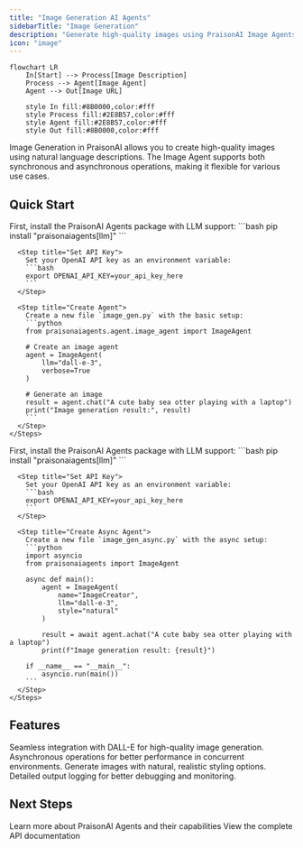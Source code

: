 ```yaml
---
title: "Image Generation AI Agents"
sidebarTitle: "Image Generation"
description: "Generate high-quality images using PraisonAI Image Agents with both synchronous and asynchronous capabilities."
icon: "image"
---
```


```mermaid
flowchart LR
    In[Start] --> Process[Image Description]
    Process --> Agent[Image Agent]
    Agent --> Out[Image URL]
    
    style In fill:#8B0000,color:#fff
    style Process fill:#2E8B57,color:#fff
    style Agent fill:#2E8B57,color:#fff
    style Out fill:#8B0000,color:#fff
```

Image Generation in PraisonAI allows you to create high-quality images using natural language descriptions. The Image Agent supports both synchronous and asynchronous operations, making it flexible for various use cases.

## Quick Start

<Tabs>
  <Tab title="Code">
    <Steps>
      <Step title="Install Package">
        First, install the PraisonAI Agents package with LLM support:
        ```bash
        pip install "praisonaiagents[llm]"
        ```
      </Step>

      <Step title="Set API Key">
        Set your OpenAI API key as an environment variable:
        ```bash
        export OPENAI_API_KEY=your_api_key_here
        ```
      </Step>

      <Step title="Create Agent">
        Create a new file `image_gen.py` with the basic setup:
        ```python
        from praisonaiagents.agent.image_agent import ImageAgent

        # Create an image agent
        agent = ImageAgent(
            llm="dall-e-3",
            verbose=True
        )

        # Generate an image
        result = agent.chat("A cute baby sea otter playing with a laptop")
        print("Image generation result:", result)
        ```
      </Step>
    </Steps>
  </Tab>

  <Tab title="Async">
    <Steps>
      <Step title="Install Package">
        First, install the PraisonAI Agents package with LLM support:
        ```bash
        pip install "praisonaiagents[llm]"
        ```
      </Step>

      <Step title="Set API Key">
        Set your OpenAI API key as an environment variable:
        ```bash
        export OPENAI_API_KEY=your_api_key_here
        ```
      </Step>

      <Step title="Create Async Agent">
        Create a new file `image_gen_async.py` with the async setup:
        ```python
        import asyncio
        from praisonaiagents import ImageAgent

        async def main():
            agent = ImageAgent(
                name="ImageCreator",
                llm="dall-e-3",
                style="natural"
            )

            result = await agent.achat("A cute baby sea otter playing with a laptop")
            print(f"Image generation result: {result}")

        if __name__ == "__main__":
            asyncio.run(main())
        ```
      </Step>
    </Steps>
  </Tab>
</Tabs>

## Features

<CardGroup cols={2}>
  <Card title="DALL-E Integration" icon="image">
    Seamless integration with DALL-E for high-quality image generation.
  </Card>
  <Card title="Async Support" icon="bolt">
    Asynchronous operations for better performance in concurrent environments.
  </Card>
  <Card title="Natural Style" icon="paintbrush">
    Generate images with natural, realistic styling options.
  </Card>
  <Card title="Verbose Mode" icon="message">
    Detailed output logging for better debugging and monitoring.
  </Card>
</CardGroup>

## Next Steps

<CardGroup>
  <Card title="Agents Overview" icon="robot" href="/agents">
    Learn more about PraisonAI Agents and their capabilities
  </Card>
  <Card title="API Reference" icon="code" href="/api-reference">
    View the complete API documentation
  </Card>
</CardGroup>